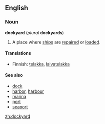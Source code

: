 ==English==
===Noun===
'''dockyard''' (''plural'' '''dockyards''')

#A place where [[ship]]s are [[repair]]ed or [[load]]ed.

====Translations====
{{top}}<!--languages from A to I go here-->
*Finnish: [[telakka]], [[laivatelakka]]
{{mid}}<!--languages from J to Z go here-->
{{bottom}}

====See also====
*[[dock]]
*[[harbor]], [[harbour]]
*[[marina]]
*[[port]]
*[[seaport]]

[[zh:dockyard]]